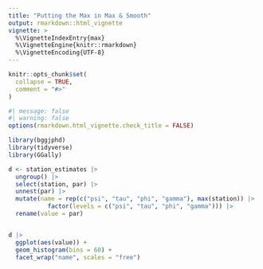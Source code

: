 ```yaml
---
title: "Putting the Max in Max & Smooth"
output: rmarkdown::html_vignette
vignette: >
  %\VignetteIndexEntry{max}
  %\VignetteEngine{knitr::rmarkdown}
  %\VignetteEncoding{UTF-8}
---
```


```r
knitr::opts_chunk$set(
  collapse = TRUE,
  comment = "#>"
)

```

```r
#| message: false
#| warning: false
options(rmarkdown.html_vignette.check_title = FALSE)

library(bggjphd)
library(tidyverse)
library(GGally)
```


```r
d <- station_estimates |> 
  ungroup() |> 
  select(station, par) |> 
  unnest(par) |> 
  mutate(name = rep(c("psi", "tau", "phi", "gamma"), max(station)) |> 
           factor(levels = c("psi", "tau", "phi", "gamma"))) |> 
  rename(value = par)


d |> 
  ggplot(aes(value)) +
  geom_histogram(bins = 60) +
  facet_wrap("name", scales = "free")
```

